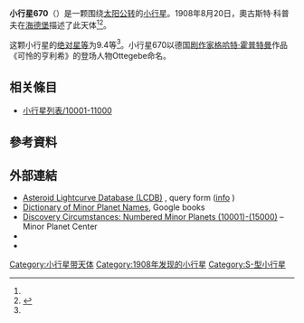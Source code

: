 {{Infobox planet
 | minorplanet     = yes
 | name            = 670 Ottegebe
 | background      = #D6D6D6
 | image = 
 | image_size      = 
 | caption         =
 | discovery_ref   =  <ref name="MPC-object" />
 | discoverer      = [[奧古斯特·科普夫|奧古斯特·科普夫]]
 | discovery_site  = [[海德堡|海德堡]]
 | discovered      = 1908年8月20日
 | mpc_name        = 670 Ottegebe
 | alt_names       = 670 Ottegebe
 | pronounced      = 
 | named_after     = <ref name="MPC-object" />
 | mp_category     = [[主帶小行星|主帶小行星]] <ref name="MPC-object" /><ref name="jpldata" />
 | orbit_ref       = <ref name="a">[http://ssd.jpl.nasa.gov/sbdb.cgi?sstr=670 670] {{Wayback|url=http://ssd.jpl.nasa.gov/sbdb.cgi?sstr=670 |date=20140831181214 }}，小行星數據庫瀏覽器（JPL Small-Body Database Browser）－[[美国国家航空航天局|美国国家航空航天局]]喷气推进实验室</ref>
 | epoch           = 2018-03-23.0（[[儒略日|JD]] 2458200.5）
 | uncertainty     = 0
 | observation_arc = 
 | aphelion = {{convert|3.345|AU|km|3|abbr=on|lk=out}}
 | perihelion      = {{convert|2.2582174|AU|km|3|abbr=on}}
 | semimajor       = 2.8018262
 | eccentricity    = 0.1940195
 | period          = 4.69[[儒略年|yr]]
 | mean_anomaly    = 99.81670[[度|°]]
 | mean_motion     = {{Deg2DMS|0.21015610|sup=ms}} / day
 | inclination     = 7.53542
 | asc_node        = 174.68192°
 | arg_peri        = 195.16622
 | mean_diameter   = 
 | rotation        = 
 | albedo          =
 | spectral_type   =
 | abs_magnitude   = 9.4<ref name="jpldata" />
}}
'''小行星670'''（{{lang-en|670 Ottegebe}}）是一颗围绕[[太阳|太阳]][[公转|公转]]的[[小行星|小行星]]。1908年8月20日，奧古斯特·科普夫在[[海德堡|海德堡]]描述了此天体<ref name="a" /><ref>{{cite news|title=小行星列表|url=http://cfa-www.harvard.edu/iau/lists/NumberedMPs.txt|accessdate=2018-10-19|newspaper=哈佛大学|archive-date=2008-05-17|archive-url=https://web.archive.org/web/20080517010638/http://cfa-www.harvard.edu/iau/lists/NumberedMPs.txt|dead-url=no}}</ref>。

这颗小行星的[[绝对星等|绝对星等]]为9.4等<ref name="a" />。小行星670以德国[[剧作家|剧作家]][[格哈特·霍普特曼|格哈特·霍普特曼]]作品《可怜的亨利希》的登场人物Ottegebe命名。

== 相关條目 ==
*[[小行星列表/10001-11000|小行星列表/10001-11000]]

== 參考資料 ==
{{reflist|refs=

<ref name="jpldata">{{cite web
 |type         = 2018-01-26 last obs.
 |title        = JPL Small-Body Database Browser:670 Ottegebe-670 Ottegebe
 |url          = https://ssd.jpl.nasa.gov/sbdb.cgi?sstr=670
 |publisher    = [[Jet_Propulsion_Laboratory|Jet Propulsion Laboratory]]
 |accessdate   = 28 March 2018
 |archive-date = 2020-08-03
 |archive-url  = https://web.archive.org/web/20200803083743/https://ssd.jpl.nasa.gov/sbdb.cgi?sstr=670
 |dead-url     = no
}}</ref>

<ref name="MPC-object">{{cite web
  |title      = 670 Ottegebe
  |work      = Minor Planet Center
  |url      = https://www.minorplanetcenter.net/db_search/show_object?object_id=670
  |accessdate      = 28 March 2018
  |archive-date      = 2016-03-04
  |archive-url      = https://web.archive.org/web/20160304102054/http://minorplanetcenter.net/db_search/show_object?object_id=670
  |dead-url      = no
  }}</ref>

}}

==  外部連結 ==
* [http://www.minorplanet.info/PHP/lcdbsummaryquery.php Asteroid Lightcurve Database (LCDB)] {{Wayback|url=http://www.minorplanet.info/PHP/lcdbsummaryquery.php |date=20171210173955 }}, query form ([http://www.minorplanet.info/lightcurvedatabase.html info] {{Wayback|url=http://www.minorplanet.info/lightcurvedatabase.html |date=20171216050541 }})
* [https://books.google.com/books?id=aeAg1X7afOoC&pg Dictionary of Minor Planet Names], Google books
* [http://www.minorplanetcenter.net/iau/lists/NumberedMPs010001.html Discovery Circumstances: Numbered Minor Planets (10001)-(15000)] {{Wayback|url=http://www.minorplanetcenter.net/iau/lists/NumberedMPs010001.html |date=20180612162317 }} – Minor Planet Center
* {{AstDys|670}}
* {{JPL small body}}

{{Minor Planet Number|[[小行星669|小行星669]]|[[小行星671|小行星671]]}}
{{小天体}}

[[Category:小行星带天体|Category:小行星带天体]]
[[Category:1908年发现的小行星|Category:1908年发现的小行星]]
[[Category:S-型小行星|Category:S-型小行星]]